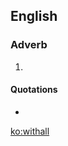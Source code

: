 {{also|Withall}}
==English==

===Adverb===
{{en-adv}}

# {{archaic spelling of|withal}}

====Quotations====
* {{seeCites}}

[[ko:withall]]